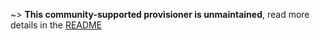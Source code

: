 
~> **This community-supported provisioner is unmaintained**, read more details in the [README](https://github.com/hashicorp/packer/blob/master/README.md#unmaintained-plugins)
